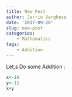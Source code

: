 ```yaml
---
title: New Post
author: Jerrin Varghese
date: '2017-09-20'
slug: new-post
categories: 
    - Mathematics
tags: 
    - Addition
---
```


Let,s Do some Addition : 
```r
x<-10
y<-11
x+y
```

